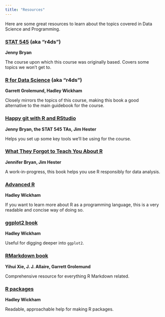 ```yaml
---
title: "Resources"
---
```


Here are some great resources to learn about the topics covered in Data Science and Programming.

### [STAT 545](http://stat545.com/) (aka "r4ds")
__Jenny Bryan__

The course upon which this course was originally based. Covers some topics we won't get to.

### [R for Data Science](http://r4ds.had.co.nz/) (aka "r4ds")
__Garrett Grolemund, Hadley Wickham__

Closely mirrors the topics of this course, making this book a good alternative to the main guidebook for the course.

### [Happy git with R and RStudio](https://happygitwithr.com)
__Jenny Bryan, the STAT 545 TAs, Jim Hester__

Helps you set up some key tools we'll be using for the course. 

### [What They Forgot to Teach You About R](https://whattheyforgot.org/)
__Jennifer Bryan, Jim Hester__

A work-in-progress, this book helps you use R responsibly for data analysis. 

### [Advanced R](http://adv-r.had.co.nz/)
__Hadley Wickham__

If you want to learn more about R as a programming language, this is a very readable and concise way of doing so.

### [ggplot2 book](http://webcat2.library.ubc.ca/vwebv/holdingsInfo?bibId=8489511)
__Hadley Wickham__

Useful for digging deeper into `ggplot2`.

### [RMarkdown book](https://bookdown.org/yihui/rmarkdown/)
__Yihui Xie, J. J. Allaire, Garrett Grolemund__

Comprehensive resource for everything R Markdown related. 

### [R packages](http://r-pkgs.had.co.nz/)
__Hadley Wickham__

Readable, approachable help for making R packages.
